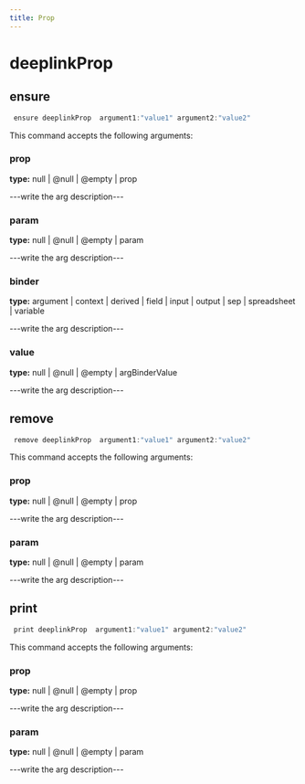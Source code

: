 ```yaml
---
title: Prop
---
```


# deeplinkProp

## ensure

```js filename="Terminal" copy
 ensure deeplinkProp  argument1:"value1" argument2:"value2"
```

This command accepts the following arguments:

### prop
**type:** null | @null | @empty | prop

---write the arg description---

### param
**type:** null | @null | @empty | param

---write the arg description---

### binder
**type:** argument | context | derived | field | input | output | sep | spreadsheet | variable

---write the arg description---

### value
**type:** null | @null | @empty | argBinderValue

---write the arg description---


## remove

```js filename="Terminal" copy
 remove deeplinkProp  argument1:"value1" argument2:"value2"
```

This command accepts the following arguments:

### prop
**type:** null | @null | @empty | prop

---write the arg description---

### param
**type:** null | @null | @empty | param

---write the arg description---


## print

```js filename="Terminal" copy
 print deeplinkProp  argument1:"value1" argument2:"value2"
```

This command accepts the following arguments:

### prop
**type:** null | @null | @empty | prop

---write the arg description---

### param
**type:** null | @null | @empty | param

---write the arg description---


